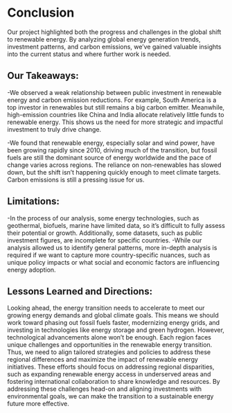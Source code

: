 # Conclusion

Our project highlighted both the progress and challenges in the global shift to renewable energy. By analyzing global energy generation trends, investment patterns, and carbon emissions, we’ve gained valuable insights into the current status and where further work is needed.

## **Our Takeaways:**
-We observed a weak relationship between public investment in renewable energy and carbon emission reductions. For example, South America is a top investor in renewables but still remains a big carbon emitter. Meanwhile, high-emission countries like China and India allocate relatively little funds to renewable energy. This shows us the need for more strategic and impactful investment to truly drive change.

-We found that renewable energy, especially solar and wind power, have been growing rapidly since 2010, driving much of the transition, but fossil fuels are still the dominant source of energy worldwide and the pace of change varies across regions. The reliance on non-renewables has slowed down, but the shift isn’t happening quickly enough to meet climate targets. Carbon emissions is still a pressing issue for us.

## **Limitations:**
-In the process of our analysis, some energy technologies, such as geothermal, biofuels, marine have limited data, so it's difficult to fully assess their potential or growth. Additionally, some datasets, such as public investment figures, are incomplete for specific countries.
-While our analysis allowed us to identify general patterns, more in-depth analysis is required if we want to capture more country-specific nuances, such as unique policy impacts or what social and economic factors are influencing energy adoption.

## **Lessons Learned and Directions:**

Looking ahead, the energy transition needs to accelerate to meet our growing energy demands and global climate goals. This means we should work toward phasing out fossil fuels faster, modernizing energy grids, and investing in technologies like energy storage and green hydrogen. However, technological advancements alone won’t be enough. Each region faces unique challenges and opportunities in the renewable energy transition. Thus, we need to align tailored strategies and policies to address these regional differences and maximize the impact of renewable energy initiatives. These efforts should focus on addressing regional disparities, such as expanding renewable energy access in underserved areas and fostering international collaboration to share knowledge and resources. By addressing these challenges head-on and aligning investments with environmental goals, we can make the transition to a sustainable energy future more effective.

